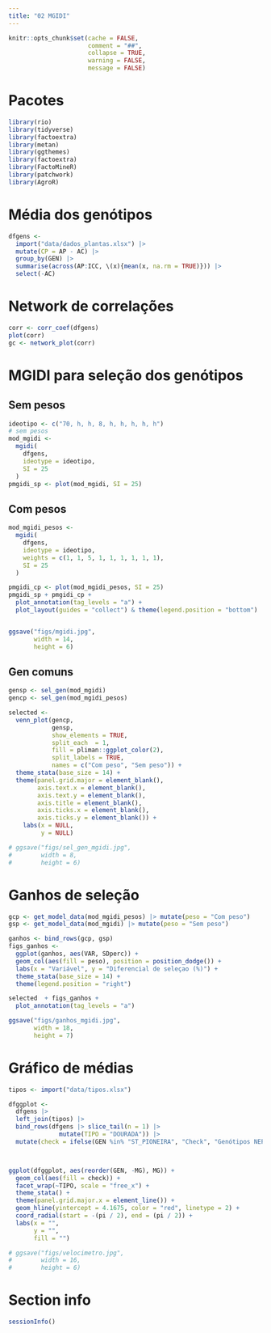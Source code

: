 ```yaml
---
title: "02 MGIDI"
---
```


```r
knitr::opts_chunk$set(cache = FALSE,
                      comment = "##",
                      collapse = TRUE,
                      warning = FALSE,
                      message = FALSE)

```


# Pacotes

```r
library(rio)
library(tidyverse)
library(factoextra)
library(metan)
library(ggthemes)
library(factoextra)
library(FactoMineR)
library(patchwork)
library(AgroR)
```


# Média dos genótipos
```r
dfgens <- 
  import("data/dados_plantas.xlsx") |> 
  mutate(CP = AP - AC) |> 
  group_by(GEN) |> 
  summarise(across(AP:ICC, \(x){mean(x, na.rm = TRUE)})) |> 
  select(-AC)
```



# Network de correlações
```r
corr <- corr_coef(dfgens)
plot(corr)
gc <- network_plot(corr)

```


# MGIDI para seleção dos genótipos
## Sem pesos
```r
ideotipo <- c("70, h, h, 8, h, h, h, h, h")
# sem pesos
mod_mgidi <- 
  mgidi(
    dfgens,
    ideotype = ideotipo,
    SI = 25
  )
pmgidi_sp <- plot(mod_mgidi, SI = 25)
```

## Com pesos
```r
mod_mgidi_pesos <- 
  mgidi(
    dfgens,
    ideotype = ideotipo,
    weights = c(1, 1, 5, 1, 1, 1, 1, 1, 1),
    SI = 25
  )

pmgidi_cp <- plot(mod_mgidi_pesos, SI = 25)
pmgidi_sp + pmgidi_cp +
  plot_annotation(tag_levels = "a") +
  plot_layout(guides = "collect") & theme(legend.position = "bottom")


ggsave("figs/mgidi.jpg",
       width = 14,
       height = 6)

```

## Gen comuns
```r
gensp <- sel_gen(mod_mgidi)
gencp <- sel_gen(mod_mgidi_pesos)

selected <-
  venn_plot(gencp,
            gensp, 
            show_elements = TRUE,
            split_each  = 1, 
            fill = pliman::ggplot_color(2),
            split_labels = TRUE,
            names = c("Com peso", "Sem peso")) +   
  theme_stata(base_size = 14) +
  theme(panel.grid.major = element_blank(),
        axis.text.x = element_blank(),
        axis.text.y = element_blank(),
        axis.title = element_blank(),
        axis.ticks.x = element_blank(),
        axis.ticks.y = element_blank()) + 
    labs(x = NULL,
         y = NULL)

# ggsave("figs/sel_gen_mgidi.jpg",
#        width = 8,
#        height = 6)

```

# Ganhos de seleção
```r
gcp <- get_model_data(mod_mgidi_pesos) |> mutate(peso = "Com peso")
gsp <- get_model_data(mod_mgidi) |> mutate(peso = "Sem peso")

ganhos <- bind_rows(gcp, gsp)
figs_ganhos <- 
  ggplot(ganhos, aes(VAR, SDperc)) +
  geom_col(aes(fill = peso), position = position_dodge()) +
  labs(x = "Variável", y = "Diferencial de seleçao (%)") +
  theme_stata(base_size = 14) +
  theme(legend.position = "right")

selected  + figs_ganhos +
  plot_annotation(tag_levels = "a")

ggsave("figs/ganhos_mgidi.jpg",
       width = 18,
       height = 7)

```

# Gráfico de médias
```r
tipos <- import("data/tipos.xlsx")

dfggplot <- 
  dfgens |> 
  left_join(tipos) |> 
  bind_rows(dfgens |> slice_tail(n = 1) |> 
              mutate(TIPO = "DOURADA")) |> 
  mutate(check = ifelse(GEN %in% "ST_PIONEIRA", "Check", "Genótipos NEPEM")) 



ggplot(dfggplot, aes(reorder(GEN, -MG), MG)) +
  geom_col(aes(fill = check)) +
  facet_wrap(~TIPO, scale = "free_x") +
  theme_stata() +
  theme(panel.grid.major.x = element_line()) +
  geom_hline(yintercept = 4.1675, color = "red", linetype = 2) +
  coord_radial(start = -(pi / 2), end = (pi / 2)) +
  labs(x = "",
       y = "",
       fill = "")

# ggsave("figs/velocimetro.jpg",
#        width = 16,
#        height = 6)

```



# Section info
```r
sessionInfo()

```


